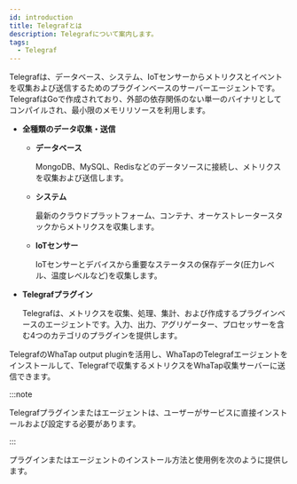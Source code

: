 ```yaml
---
id: introduction
title: Telegrafとは
description: Telegrafについて案内します。
tags:
  - Telegraf
---
```



Telegrafは、データベース、システム、IoTセンサーからメトリクスとイベントを収集および送信するためのプラグインベースのサーバーエージェントです。TelegrafはGoで作成されており、外部の依存関係のない単一のバイナリとしてコンパイルされ、最小限のメモリリソースを利用します。

- **全種類のデータ収集・送信**

  - **データベース**

    MongoDB、MySQL、Redisなどのデータソースに接続し、メトリクスを収集および送信します。 

  - **システム**

    最新のクラウドプラットフォーム、コンテナ、オーケストレータースタックからメトリクスを収集します。 

  - **IoTセンサー**

    IoTセンサーとデバイスから重要なステータスの保存データ(圧力レベル、温度レベルなど)を収集します。

- **Telegrafプラグイン**

  Telegrafは、メトリクスを収集、処理、集計、および作成するプラグインベースのエージェントです。入力、出力、アグリゲーター、プロセッサーを含む4つのカテゴリのプラグインを提供します。

TelegrafのWhaTap output pluginを活用し、WhaTapのTelegrafエージェントをインストールして、Telegrafで収集するメトリクスをWhaTap収集サーバーに送信できます。 

<ImgLang img='telegraf-sync-structure.png' desc='Telegraf - WhaTap連携' />

:::note

Telegrafプラグインまたはエージェントは、ユーザーがサービスに直接インストールおよび設定する必要があります。

:::

プラグインまたはエージェントのインストール方法と使用例を次のように提供します。

<DocCardList/>
